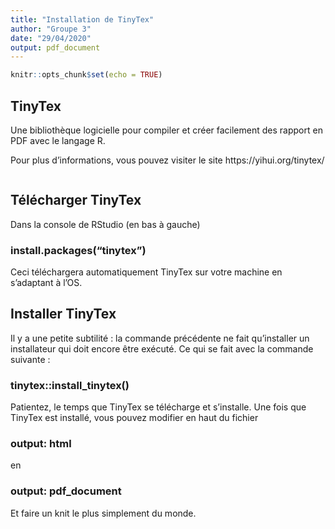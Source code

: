 ```yaml
---
title: "Installation de TinyTex"
author: "Groupe 3"
date: "29/04/2020"
output: pdf_document
---
```


```r
knitr::opts_chunk$set(echo = TRUE)
```

## TinyTex

Une bibliothèque logicielle pour compiler et créer facilement des rapport en PDF avec le langage R.

Pour plus d'informations, vous pouvez visiter le site https://yihui.org/tinytex/



```r

```

## Télécharger TinyTex

Dans la console de RStudio (en bas à gauche)

### install.packages("tinytex")

Ceci téléchargera automatiquement TinyTex sur votre machine en s'adaptant à l'OS.

## Installer TinyTex

Il y a une petite subtilité : la commande précédente ne fait qu'installer un installateur qui doit encore être exécuté. Ce qui se fait avec la commande suivante :

### tinytex::install_tinytex()

Patientez, le temps que TinyTex se télécharge et s'installe.
Une fois que TinyTex est installé, vous pouvez modifier en haut du fichier

### output: html

en

### output: pdf_document

Et faire un knit le plus simplement du monde.
